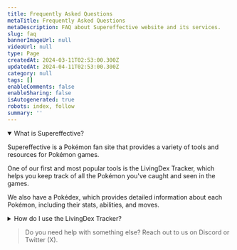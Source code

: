 ```yaml
---
title: Frequently Asked Questions
metaTitle: Frequently Asked Questions
metaDescription: FAQ about Supereffective website and its services.
slug: faq
bannerImageUrl: null
videoUrl: null
type: Page
createdAt: 2024-03-11T02:53:00.300Z
updatedAt: 2024-04-11T02:53:00.300Z
category: null
tags: []
enableComments: false
enableSharing: false
isAutogenerated: true
robots: index, follow
summary: ''
---
```


<DetailsGroup>
<details open>
<summary>What is Supereffective?</summary>

Supereffective is a Pokémon fan site that provides a variety of tools and resources for Pokémon games.

One of our first and most popular tools is the LivingDex Tracker, which helps you keep track of all the Pokémon you've
caught and seen in the games.

We also have a Pokédex, which provides detailed information about each Pokémon, including their stats, abilities, and
moves.

</details>

<details>
<summary>How do I use the LivingDex Tracker?</summary>

The LivingDex Tracker is a tool that helps you keep track of all the Pokémon you've caught and seen in the games.

To use the LivingDex Tracker, simply create an account on Supereffective and start adding Pokémon to your collection.
You can add Pokémon by searching for them in the Pokédex and clicking the "Add to Collection" button.

Once you've added a Pokémon to your collection, you can mark it as "Caught" or "Seen" to keep track of your progress.

</details>
</DetailsGroup>

> Do you need help with something else? Reach out to us on Discord or Twitter (X).
